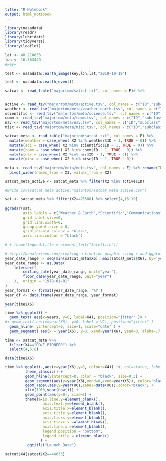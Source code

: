 ```yaml
---
title: "R Notebook"
output: html_notebook
---
```


```r
library(nasadata)
library(readr)
library(lubridate)
library(tidyverse)
library(leaflet)
```

```r
lat <- 48.210033
lon <- 16.363449
#key=
```


```r
test <- nasadata::earth_image(key,lon,lat,"2019-10-19")

test <- nasadata::earth_event()
```

```r
satcat <- read_table("majortom/satcat.txt", col_names = F)# %>%


active <- read_tsv("majortom/meta/active.tsv", col_names = c("ID","subclass","class"))
weather <- read_tsv("majortom/meta/weather_earth.tsv", col_names = c("ID","subclass","class"))
scientific <- read_tsv("majortom/meta/science.tsv", col_names = c("ID","subclass","class"))
comm <- read_tsv("majortom/meta/comm.tsv", col_names = c("ID","subclass","class"))
nav <- read_tsv("majortom/meta/nav.tsv", col_names = c("ID","subclass","class"))
misc <- read_tsv("majortom/meta/misc.tsv", col_names = c("ID","subclass","class"))

satcat_meta <- read_table("majortom/satcat.txt", col_names = F) %>% 
  mutate(weather = case_when( X2 %in% weather$ID ~ 1, TRUE ~ 0)) %>% 
  mutate(sci = case_when( X2 %in% scientific$ID ~ 1, TRUE ~ 0)) %>% 
  mutate(comm = case_when( X2 %in% comm$ID ~ 1, TRUE ~ 0)) %>% 
  mutate(nav = case_when( X2 %in% nav$ID ~ 1, TRUE ~ 0)) %>% 
  mutate(misc = case_when( X2 %in% misc$ID ~ 1, TRUE ~ 0))

meta <- read_tsv("majortom/meta/meta.tsv", col_names = F) %>% rename(ID=X1) %>% 
  pivot_wider(names_from = X3, values_from = X2)

satcat_meta_active <- satcat_meta %>% filter(X2 %in% active$ID)
```


```r
#write_csv(satcat_meta_active,"majortom/satcat_meta_active.csv")
```


```r
sat <- satcat_meta %>% filter(X2==26388) %>% select(4,15:19)
        
ggradar(sat,
        axis.labels = c("Weather & Earth","Scientific","Communications","Navigation","Misc"),
        grid.label.size=0,
        grid.line.width=0,
        group.point.size = 0,
        gridline.mid.colour = "black",
        axis.line.colour = "black")

# + theme(legend.title = element_text("Satellite"))

```

```r
# http://benalexkeen.com/creating-a-timeline-graphic-using-r-and-ggplot2/
year_date_range <- seq(min(satcat_meta$X6), max(satcat_meta$X6), by='year')
year_date_range <- as.Date(
    intersect(
        ceiling_date(year_date_range, unit="year"),
        floor_date(year_date_range, unit="year")
    ),  origin = "1970-01-01"
)
year_format <- format(year_date_range, '%Y')
year_df <- data.frame(year_date_range, year_format)

year(time$X6)

time %>% ggplot() +
  geom_text( aes(x=years, y=0, label=X4), position="jitter" )# +
#+ geom_text( aes(x=year(X6), y=0, label = V2), position="jitter" )
  geom_hline( yintercept=0, size=1, scale="date" ) +
  geom_segment( aes(x = year(X6), y=0, xend=year(X6), yend=0, alpha=.7 ))

time <- satcat_meta %>%
  filter(X4=="DOVE PIONEER") %>% 
  select(4,6,8)

date(time$X6)

time %>% ggplot(.,aes(x=year(X6),y=0, colour=X4)) +#, col=status, label=milestone))
         theme_classic() +
         geom_hline(yintercept=0, color = "black", size=0.3) +
         geom_segment(aes(y=year(X6),yend=0,xend=year(X6)), color='black', size=0.2) +
         geom_label(aes(y=year(X6),label=date(X6)),color="black") +
         xlim(1950,year(now())) +
         geom_point(aes(y=0), size=3) +
         theme(axis.line.y=element_blank(),
                 axis.text.y=element_blank(),
                 axis.title.x=element_blank(),
                 axis.title.y=element_blank(),
                 axis.ticks.y=element_blank(),
                 axis.ticks.x =element_blank(),
                 axis.line.x =element_blank(),
                 legend.position = "bottom",
                 legend.title = element_blank()
                ) +
          ggtitle("Launch Date")
```

```r
satcat$X4[satcat$X2==44633]
```

